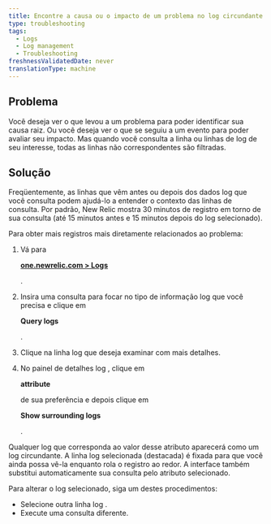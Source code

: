 ```yaml
---
title: Encontre a causa ou o impacto de um problema no log circundante
type: troubleshooting
tags:
  - Logs
  - Log management
  - Troubleshooting
freshnessValidatedDate: never
translationType: machine
---
```


## Problema

Você deseja ver o que levou a um problema para poder identificar sua causa raiz. Ou você deseja ver o que se seguiu a um evento para poder avaliar seu impacto. Mas quando você consulta a linha ou linhas de log de seu interesse, todas as linhas não correspondentes são filtradas.

## Solução

Freqüentemente, as linhas que vêm antes ou depois dos dados log que você consulta podem ajudá-lo a entender o contexto das linhas de consulta. Por padrão, New Relic mostra 30 minutos de registro em torno de sua consulta (até 15 minutos antes e 15 minutos depois do log selecionado).

Para obter mais registros mais diretamente relacionados ao problema:

1. Vá para

   <DNT>**[one.newrelic.com > Logs](https://one.newrelic.com)**</DNT>

   .

2. Insira uma consulta para focar no tipo de informação log que você precisa e clique em

   <DNT>**Query logs**</DNT>

   .

3. Clique na linha log que deseja examinar com mais detalhes.

4. No painel de detalhes log , clique em

   <DNT>**attribute**</DNT>

   de sua preferência e depois clique em

   <DNT>**Show surrounding logs**</DNT>

   .

Qualquer log que corresponda ao valor desse atributo aparecerá como um log circundante. A linha log selecionada (destacada) é fixada para que você ainda possa vê-la enquanto rola o registro ao redor. A interface também substitui automaticamente sua consulta pelo atributo selecionado.

Para alterar o log selecionado, siga um destes procedimentos:

* Selecione outra linha log .
* Execute uma consulta diferente.